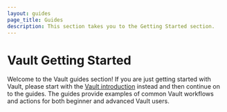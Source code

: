 ```yaml
---
layout: guides
page_title: Guides
description: This section takes you to the Getting Started section.
---
```


# Vault Getting Started

Welcome to the Vault guides section! If you are just getting started with Vault,
please start with the [Vault introduction](/intro/getting-started/install)
instead and then continue on to the guides. The guides provide examples of
common Vault workflows and actions for both beginner and advanced Vault users.
